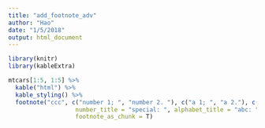 ```yaml
---
title: "add_footnote_adv"
author: "Hao"
date: "1/5/2018"
output: html_document
---
```


```r
library(knitr)
library(kableExtra)

mtcars[1:5, 1:5] %>%
  kable("html") %>%
  kable_styling() %>%
  footnote("ccc", c("number 1; ", "number 2. "), c("a 1; ", "a 2."), c("s 1; ", "s 2."),
                   number_title = "special: ", alphabet_title = "abc: ", 
                   footnote_as_chunk = T)
```
